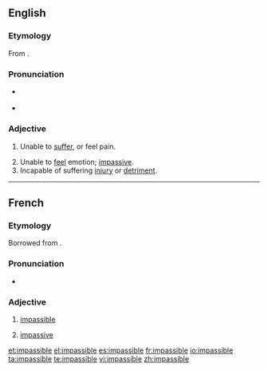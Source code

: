 ==English==
===Etymology===
From {{etyl|fr}} {{term|impassible|lang=fr}}.

===Pronunciation===
*{{a|UK}} {{IPA|/ɪmˈpasɪbəl/}}
*{{audio|en-us-impassible.ogg|Audio (US)}}

===Adjective===
{{en-adj}}

# {{context|chiefly|_|theology}} Unable to [[suffer]], or feel pain.
# Unable to [[feel]] emotion; [[impassive]].
# Incapable of suffering [[injury]] or [[detriment]].

----

==French==
===Etymology===
Borrowed from {{etyl|LL.|fr}} {{term|impassibilis}}.

===Pronunciation===
* {{IPA|/ɛ̃pasibl/|lang=fr}}

===Adjective===
{{fr-adj-mf}}

# {{theology|lang=fr}} [[#English|impassible]]
# [[impassive]]

[[et:impassible]]
[[el:impassible]]
[[es:impassible]]
[[fr:impassible]]
[[io:impassible]]
[[ta:impassible]]
[[te:impassible]]
[[vi:impassible]]
[[zh:impassible]]